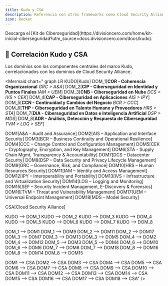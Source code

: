 ```yaml
---
title: Kudo y CSA
description: Referencia con otros frameworks como Cloud Security Alliance
icon: Rocket
---
```



<Callout title="Quieres aprender más?">
  Descarga el [Kit de Ciberseguridad](https://divisioncero.com/home/kit-inicial-ciberseguridad?utm_source=docs.divisioncero.com/docs/kudo).
</Callout>


## 📝 Correlación Kudo y CSA

Los dominios son los componentes centrales del marco Kudo, correlacionados con los dominios de Cloud Security Alliance.

<Mermaid
  chart="
graph LR
KUDO[Kudo]
DOM_1[**COR - Coherencia Organizacional**
*GRC > A&A*]
DOM_2[**CIP - Ciberseguridad en Identidad y Puntos Finales**
*IAM > UEM*]
DOM_3[**CNB - Ciberseguridad en Nube**
*DCS > IVS > CEK*]
DOM_4[**CAP - Ciberseguridad en Aplicaciones**
*AIS > IPY*]
DOM_5[**CCN - Continuidad y Cambios del Negocio**
*BCR > CCC*]
DOM_6[**THP - Ciberseguridad en Talento Humano y Proveedores**
*HRS > STA*]
DOM_7[**DIA - Ciberseguridad en Datos e Inteligencia Artificial**
*DSP > MDS*]
DOM_8[**ADR - Análisis, Detección y Respuesta de Ciberseguridad**
*TVM > LOG > SEF*]

DOM1[A&A - Audit and Assurance]
DOM2[AIS – Application and Interface Security]
DOM3[BCR – Business Continuity and Operational Resilience]
DOM4[CCC – Change Control and Configuration Management]
DOM5[CEK – Cryptography, Encryption, and Key Management]
DOM6[STA - Supply Chain Mgmt, Transparency & Accountability]
DOM7[DCS – Datacenter Security]
DOM8[DSP – Data Security and Privacy Lifecycle Management]
DOM9[GRC – Governance, Risk, and Compliance]
DOM10[HRS – Human Resources Security]
DOM11[IAM – Identity and Access Management]
DOM12[IPY – Interoperability and Portability]
DOM13[IVS – Infrastructure and Virtualization Security]
DOM14[LOG – Logging and Monitoring]
DOM15[SEF – Security Incident Management, E-Discovery & Forensics]
DOM16[TVM – Threat and Vulnerability Management]
DOM17[UEM – Universal Endpoint Management]
DOM18[MDS – Model Security]

CSA[Cloud Security Alliance]

KUDO --> DOM_1
KUDO --> DOM_2
KUDO --> DOM_3
KUDO --> DOM_4
KUDO --> DOM_5
KUDO --> DOM_6
KUDO --> DOM_7
KUDO --> DOM_8

DOM_1 --> DOM1
DOM_1 --> DOM9
DOM_2 --> DOM11
DOM_2 --> DOM17
DOM_3 --> DOM7
DOM_3 --> DOM13
DOM_3 --> DOM5
DOM_4 --> DOM2
DOM_4 --> DOM12
DOM_5 --> DOM3
DOM_5 --> DOM4
DOM_6 --> DOM10
DOM_6 --> DOM6
DOM_7 --> DOM8
DOM_7 --> DOM18
DOM_8 --> DOM16
DOM_8 --> DOM14
DOM_8 --> DOM15

DOM1 --> CSA
DOM2 --> CSA
DOM3 --> CSA
DOM4 --> CSA
DOM5 --> CSA
DOM6 --> CSA
DOM7 --> CSA
DOM8 --> CSA
DOM9 --> CSA
DOM10 --> CSA
DOM11 --> CSA
DOM12 --> CSA
DOM13 --> CSA
DOM14 --> CSA
DOM15 --> CSA
DOM16 --> CSA
DOM17 --> CSA
DOM18 --> CSA"
/>

